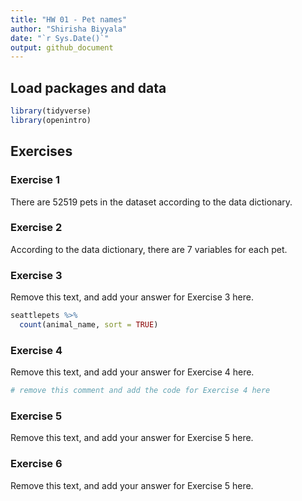 ```yaml
---
title: "HW 01 - Pet names"
author: "Shirisha Biyyala"
date: "`r Sys.Date()`"
output: github_document
---
```


## Load packages and data

```r
library(tidyverse)
library(openintro)

```

## Exercises

### Exercise 1

There are 52519 pets in the dataset according to the data dictionary. 

### Exercise 2

According to the data dictionary, there are 7 variables for each pet. 

### Exercise 3

Remove this text, and add your answer for Exercise 3 here.

```r
seattlepets %>%
  count(animal_name, sort = TRUE)
```

### Exercise 4

Remove this text, and add your answer for Exercise 4 here.

```r
# remove this comment and add the code for Exercise 4 here
```

### Exercise 5

Remove this text, and add your answer for Exercise 5 here.

### Exercise 6

Remove this text, and add your answer for Exercise 5 here.
